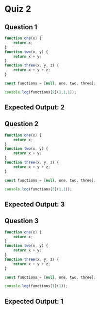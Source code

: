 # Quiz 2

## Question 1

```js
function one(x) {
    return x;
}
function two(x, y) {
    return x + y;
}
function three(x, y, z) {
    return x + y + z;
}

const functions = [null, one, two, three];

console.log(functions[2](1,1,1));
```

## Expected Output: 2

## Question 2

```js
function one(x) {
    return x;
}
function two(x, y) {
    return x + y;
}
function three(x, y, z) {
    return x + y + z;
}

const functions = [null, one, two, three];

console.log(functions[3](1,1));
```

## Expected Output: 3

## Question 3

```js
function one(x) {
    return x;
}
function two(x, y) {
    return x + y;
}
function three(x, y, z) {
    return x + y + z;
}

const functions = [null, one, two, three];

console.log(functions[1](1));
```

## Expected Output: 1
